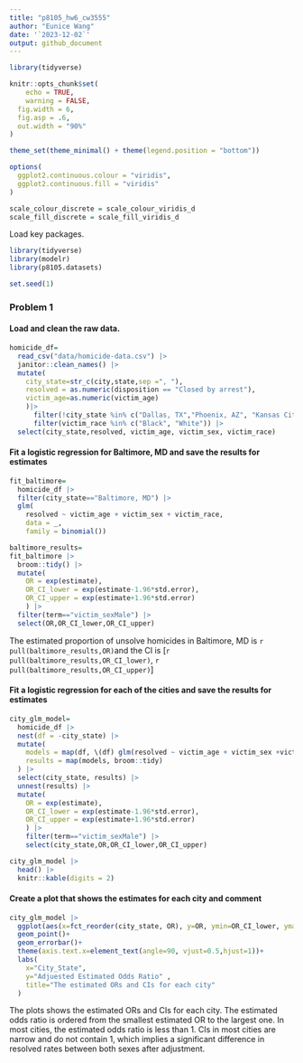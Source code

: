 ```yaml
---
title: "p8105_hw6_cw3555"
author: "Eunice Wang"
date: '`2023-12-02`'
output: github_document
---
```


```r
library(tidyverse)

knitr::opts_chunk$set(
	echo = TRUE,
	warning = FALSE,
  fig.width = 6,
  fig.asp = .6,
  out.width = "90%"
)

theme_set(theme_minimal() + theme(legend.position = "bottom"))

options(
  ggplot2.continuous.colour = "viridis",
  ggplot2.continuous.fill = "viridis"
)

scale_colour_discrete = scale_colour_viridis_d
scale_fill_discrete = scale_fill_viridis_d
```

Load key packages.

```r
library(tidyverse)
library(modelr)
library(p8105.datasets)

set.seed(1)
```

### Problem 1

#### Load and clean the raw data.

```r
homicide_df=
  read_csv("data/homicide-data.csv") |> 
  janitor::clean_names() |> 
  mutate(
    city_state=str_c(city,state,sep =", "),
    resolved = as.numeric(disposition == "Closed by arrest"), 
    victim_age=as.numeric(victim_age)
    )|> 
      filter(!city_state %in% c("Dallas, TX","Phoenix, AZ", "Kansas City, MO", "Tulsa, AL" )) |> 
      filter(victim_race %in% c("Black", "White")) |> 
  select(city_state,resolved, victim_age, victim_sex, victim_race)
```

#### Fit a logistic regression for Baltimore, MD and save the results for estimates

```r
fit_baltimore=
  homicide_df |> 
  filter(city_state=="Baltimore, MD") |> 
  glm(
    resolved ~ victim_age + victim_sex + victim_race, 
    data = _, 
    family = binomial())

baltimore_results=
fit_baltimore |> 
  broom::tidy() |> 
  mutate(
    OR = exp(estimate),
    OR_CI_lower = exp(estimate-1.96*std.error),
    OR_CI_upper = exp(estimate+1.96*std.error)
    ) |> 
  filter(term=="victim_sexMale") |> 
  select(OR,OR_CI_lower,OR_CI_upper) 
```

The estimated proportion of unsolve homicides in Baltimore, MD is `r pull(baltimore_results,OR)`and the CI is [`r pull(baltimore_results,OR_CI_lower)`, `r pull(baltimore_results,OR_CI_upper)`]


#### Fit a logistic regression for each of the cities and save the results for estimates

```r
city_glm_model=
  homicide_df |> 
  nest(df = -city_state) |> 
  mutate(
    models = map(df, \(df) glm(resolved ~ victim_age + victim_sex +victim_race, family = binomial(), data = df)),
    results = map(models, broom::tidy)
  ) |>
  select(city_state, results) |> 
  unnest(results) |> 
  mutate(
    OR = exp(estimate),
    OR_CI_lower = exp(estimate-1.96*std.error),
    OR_CI_upper = exp(estimate+1.96*std.error)
    ) |> 
    filter(term=="victim_sexMale") |> 
    select(city_state,OR,OR_CI_lower,OR_CI_upper) 

city_glm_model |> 
  head() |> 
  knitr::kable(digits = 2) 
```

#### Create a plot that shows the estimates for each city and comment

```r
city_glm_model |>  
  ggplot(aes(x=fct_reorder(city_state, OR), y=OR, ymin=OR_CI_lower, ymax=OR_CI_upper))+
  geom_point()+
  geom_errorbar()+
  theme(axis.text.x=element_text(angle=90, vjust=0.5,hjust=1))+
  labs(
    x="City_State",
    y="Adjuested Estimated Odds Ratio" ,
    title="The estimated ORs and CIs for each city"
  )
```

The plots shows the estimated ORs and CIs for each city. The estimated odds ratio is ordered from the smallest estimated OR to the largest one. In most cities, the estimated odds ratio is less than 1. CIs in most cities are narrow and do not contain 1, which implies a significant difference in resolved rates between both sexes after adjustment.


